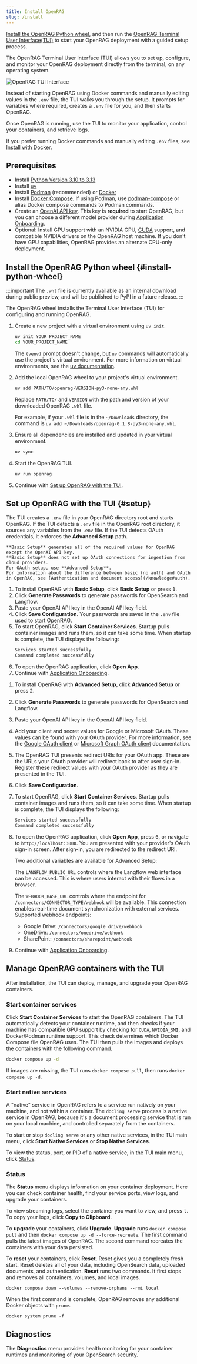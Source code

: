 ```yaml
---
title: Install OpenRAG
slug: /install
---
```



[Install the OpenRAG Python wheel](#install-python-wheel), and then run the [OpenRAG Terminal User Interface(TUI)](#setup) to start your OpenRAG deployment with a guided setup process.

The OpenRAG Terminal User Interface (TUI) allows you to set up, configure, and monitor your OpenRAG deployment directly from the terminal, on any operating system.

![OpenRAG TUI Interface](@site/static/img/OpenRAG_TUI_2025-09-10T13_04_11_757637.svg)

Instead of starting OpenRAG using Docker commands and manually editing values in the `.env` file, the TUI walks you through the setup. It prompts for variables where required, creates a `.env` file for you, and then starts OpenRAG.

Once OpenRAG is running, use the TUI to monitor your application, control your containers, and retrieve logs.

If you prefer running Docker commands and manually editing `.env` files, see [Install with Docker](/get-started/docker).

## Prerequisites 

- Install [Python Version 3.10 to 3.13](https://www.python.org/downloads/release/python-3100/)
- Install [uv](https://docs.astral.sh/uv/getting-started/installation/)
- Install [Podman](https://podman.io/docs/installation) (recommended) or [Docker](https://docs.docker.com/get-docker/)
- Install [Docker Compose](https://docs.docker.com/compose/install/). If using Podman, use [podman-compose](https://docs.podman.io/en/latest/markdown/podman-compose.1.html) or alias Docker compose commands to Podman commands.
- Create an [OpenAI API key](https://platform.openai.com/api-keys). This key is **required** to start OpenRAG, but you can choose a different model provider during [Application Onboarding](#application-onboarding).
- Optional: Install GPU support with an NVIDIA GPU, [CUDA](https://docs.nvidia.com/cuda/) support, and compatible NVIDIA drivers on the OpenRAG host machine. If you don't have GPU capabilities, OpenRAG provides an alternate CPU-only deployment.

## Install the OpenRAG Python wheel {#install-python-wheel}

:::important
The `.whl` file is currently available as an internal download during public preview, and will be published to PyPI in a future release.
:::

The OpenRAG wheel installs the Terminal User Interface (TUI) for configuring and running OpenRAG.

1. Create a new project with a virtual environment using `uv init`.

   ```bash
   uv init YOUR_PROJECT_NAME
   cd YOUR_PROJECT_NAME
   ```

   The `(venv)` prompt doesn't change, but `uv` commands will automatically use the project's virtual environment.
   For more information on virtual environments, see the [uv documentation](https://docs.astral.sh/uv/pip/environments).

2. Add the local OpenRAG wheel to your project's virtual environment.

   ```bash
   uv add PATH/TO/openrag-VERSION-py3-none-any.whl
   ```
   Replace `PATH/TO/` and `VERSION` with the path and version of your downloaded OpenRAG `.whl` file.

   For example, if your `.whl` file is in the `~/Downloads` directory, the command is `uv add ~/Downloads/openrag-0.1.8-py3-none-any.whl`.

3. Ensure all dependencies are installed and updated in your virtual environment.
   ```bash
   uv sync
   ```

4. Start the OpenRAG TUI.
   ```bash
   uv run openrag
   ```

5. Continue with [Set up OpenRAG with the TUI](#setup).

## Set up OpenRAG with the TUI {#setup}

The TUI creates a `.env` file in your OpenRAG directory root and starts OpenRAG.
If the TUI detects a `.env` file in the OpenRAG root directory, it sources any variables from the `.env` file.
If the TUI detects OAuth credentials, it enforces the **Advanced Setup** path.

<Tabs groupId="Setup method">
  <TabItem value="Basic setup" label="Basic setup" default>

    **Basic Setup** generates all of the required values for OpenRAG except the OpenAI API key.
    **Basic Setup** does not set up OAuth connections for ingestion from cloud providers.
    For OAuth setup, use **Advanced Setup**.
    For information about the difference between basic (no auth) and OAuth in OpenRAG, see [Authentication and document access](/knowledge#auth).

   1. To install OpenRAG with **Basic Setup**, click **Basic Setup** or press <kbd>1</kbd>. 
   2. Click **Generate Passwords** to generate passwords for OpenSearch and Langflow.
   3. Paste your OpenAI API key in the OpenAI API key field.
   4. Click **Save Configuration**.
   Your passwords are saved in the `.env` file used to start OpenRAG.
   5. To start OpenRAG, click **Start Container Services**.
      Startup pulls container images and runs them, so it can take some time.
      When startup is complete, the TUI displays the following:
      ```bash
      Services started successfully
      Command completed successfully
      ```
   6. To open the OpenRAG application, click **Open App**.
   7. Continue with [Application Onboarding](#application-onboarding).
  </TabItem>
  <TabItem value="Advanced setup" label="Advanced setup">

   1. To install OpenRAG with **Advanced Setup**, click **Advanced Setup** or press <kbd>2</kbd>. 
   2. Click **Generate Passwords** to generate passwords for OpenSearch and Langflow.
   3. Paste your OpenAI API key in the OpenAI API key field.
   4. Add your client and secret values for Google or Microsoft OAuth.
   These values can be found with your OAuth provider.
   For more information, see the [Google OAuth client](https://developers.google.com/identity/protocols/oauth2) or [Microsoft Graph OAuth client](https://learn.microsoft.com/en-us/onedrive/developer/rest-api/getting-started/graph-oauth) documentation.
   5. The OpenRAG TUI presents redirect URIs for your OAuth app.
   These are the URLs your OAuth provider will redirect back to after user sign-in.
   Register these redirect values with your OAuth provider as they are presented in the TUI.
   6. Click **Save Configuration**.
   7. To start OpenRAG, click **Start Container Services**.
      Startup pulls container images and runs them, so it can take some time.
      When startup is complete, the TUI displays the following:
      ```bash
      Services started successfully
      Command completed successfully
      ```
   8. To open the OpenRAG application, click **Open App**, press <kbd>6</kbd>, or navigate to `http://localhost:3000`.
   You are presented with your provider's OAuth sign-in screen.
   After sign-in, you are redirected to the redirect URI.

       Two additional variables are available for Advanced Setup:

       The `LANGFLOW_PUBLIC_URL` controls where the Langflow web interface can be accessed. This is where users interact with their flows in a browser.

       The `WEBHOOK_BASE_URL` controls where the endpoint for `/connectors/CONNECTOR_TYPE/webhook` will be available.
       This connection enables real-time document synchronization with external services.
       Supported webhook endpoints:
       - Google Drive: `/connectors/google_drive/webhook`
       - OneDrive: `/connectors/onedrive/webhook`  
       - SharePoint: `/connectors/sharepoint/webhook`
       
   9. Continue with [Application Onboarding](#application-onboarding).
  </TabItem>
</Tabs>

<PartialOnboarding />

## Manage OpenRAG containers with the TUI

After installation, the TUI can deploy, manage, and upgrade your OpenRAG containers.

### Start container services

Click **Start Container Services** to start the OpenRAG containers.
The TUI automatically detects your container runtime, and then checks if your machine has compatible GPU support by checking for `CUDA`, `NVIDIA_SMI`, and Docker/Podman runtime support. This check determines which Docker Compose file OpenRAG uses.
The TUI then pulls the images and deploys the containers with the following command.
```bash
docker compose up -d
```

If images are missing, the TUI runs `docker compose pull`, then runs `docker compose up -d`.

### Start native services

A "native" service in OpenRAG refers to a service run natively on your machine, and not within a container.
The `docling serve` process is a native service in OpenRAG, because it's a document processing service that is run on your local machine, and controlled separately from the containers.

To start or stop `docling serve` or any other native services, in the TUI main menu, click **Start Native Services** or **Stop Native Services**.

To view the status, port, or PID of a native service, in the TUI main menu, click [Status](#status).

### Status

The **Status** menu displays information on your container deployment.
Here you can check container health, find your service ports, view logs, and upgrade your containers.

To view streaming logs, select the container you want to view, and press <kbd>l</kbd>.
To copy your logs, click **Copy to Clipboard**.

To **upgrade** your containers, click **Upgrade**.
**Upgrade** runs `docker compose pull` and then `docker compose up -d --force-recreate`.
The first command pulls the latest images of OpenRAG.
The second command recreates the containers with your data persisted.

To **reset** your containers, click **Reset**.
Reset gives you a completely fresh start.
Reset deletes all of your data, including OpenSearch data, uploaded documents, and authentication.
**Reset** runs two commands.
It first stops and removes all containers, volumes, and local images.
```
docker compose down --volumes --remove-orphans --rmi local
```

When the first command is complete, OpenRAG removes any additional Docker objects with `prune`.

```
docker system prune -f
```

## Diagnostics

The **Diagnostics** menu provides health monitoring for your container runtimes and monitoring of your OpenSearch security.